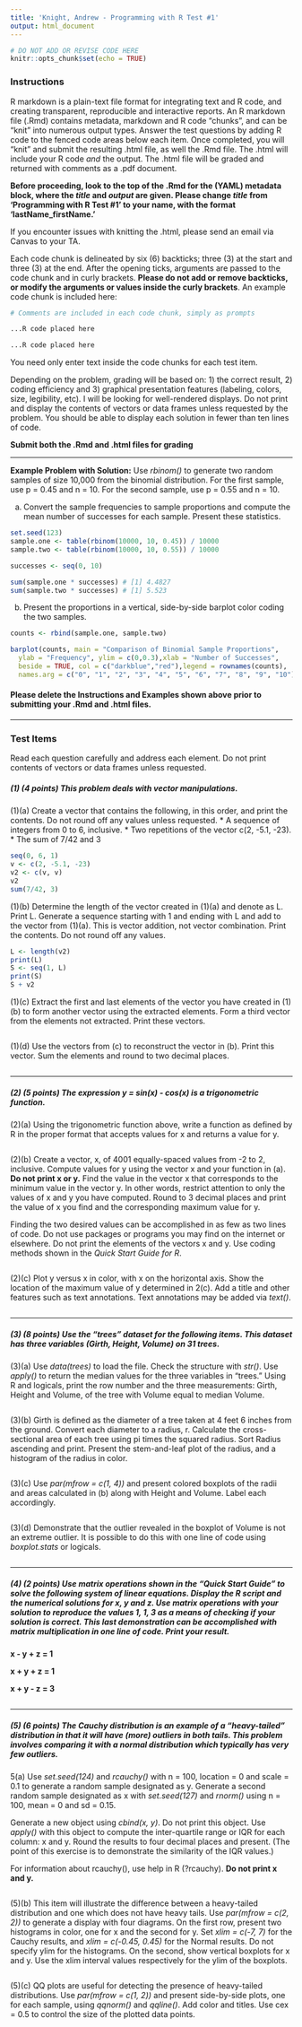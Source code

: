 ```yaml
---
title: 'Knight, Andrew - Programming with R Test #1'
output: html_document
---
```


```r
# DO NOT ADD OR REVISE CODE HERE
knitr::opts_chunk$set(echo = TRUE)
```

### Instructions

R markdown is a plain-text file format for integrating text and R code, and creating transparent, reproducible and interactive reports. An R markdown file (.Rmd) contains metadata, markdown and R code "chunks", and can be "knit" into numerous output types. Answer the test questions by adding R code to the fenced code areas below each item. Once completed, you will "knit" and submit the resulting .html file, as well the .Rmd file. The .html will include your R code *and* the output. The .html file will be graded and returned with comments as a .pdf document.

**Before proceeding, look to the top of the .Rmd for the (YAML) metadata block, where the *title* and *output* are given. Please change *title* from 'Programming with R Test #1' to your name, with the format 'lastName_firstName.'**

If you encounter issues with knitting the .html, please send an email via Canvas to your TA.

Each code chunk is delineated by six (6) backticks; three (3) at the start and three (3) at the end. After the opening ticks, arguments are passed to the code chunk and in curly brackets. **Please do not add or remove backticks, or modify the arguments or values inside the curly brackets**. An example code chunk is included here: 

```r
# Comments are included in each code chunk, simply as prompts

...R code placed here

...R code placed here

```

You need only enter text inside the code chunks for each test item.

Depending on the problem, grading will be based on: 1) the correct result, 2) coding efficiency and 3) graphical presentation features (labeling, colors, size, legibility, etc).  I will be looking for well-rendered displays.  Do not print and display the contents of vectors or data frames unless requested by the problem.  You should be able to display each solution in fewer than ten lines of code.

**Submit both the .Rmd and .html files for grading**

-----

**Example Problem with Solution:**
Use *rbinom()* to generate two random samples of size 10,000 from the binomial distribution. For the first sample, use p = 0.45 and n = 10. For the second sample, use p = 0.55 and n = 10.

(a) Convert the sample frequencies to sample proportions and compute the mean number of successes for each sample. Present these statistics.

```r
set.seed(123)
sample.one <- table(rbinom(10000, 10, 0.45)) / 10000
sample.two <- table(rbinom(10000, 10, 0.55)) / 10000

successes <- seq(0, 10)

sum(sample.one * successes) # [1] 4.4827
sum(sample.two * successes) # [1] 5.523
```

(b) Present the proportions in a vertical, side-by-side barplot color coding the two samples.

```r
counts <- rbind(sample.one, sample.two)

barplot(counts, main = "Comparison of Binomial Sample Proportions", 
  ylab = "Frequency", ylim = c(0,0.3),xlab = "Number of Successes",
  beside = TRUE, col = c("darkblue","red"),legend = rownames(counts),
  names.arg = c("0", "1", "2", "3", "4", "5", "6", "7", "8", "9", "10"))
```

####  Please delete the Instructions and Examples shown above prior to submitting your .Rmd and .html files.

-----

### Test Items

Read each question carefully and address each element.  Do not print contents of vectors or data frames unless requested.

##### (1) (4 points) This problem deals with vector manipulations.

(1)(a)  Create a vector that contains the following, in this order, and print the contents.  Do not round off any values unless requested.
* A sequence of integers from 0 to 6, inclusive.
* Two repetitions of the vector c(2, -5.1, -23).
* The sum of 7/42 and 3

```r
seq(0, 6, 1)
v <- c(2, -5.1, -23)
v2 <- c(v, v)
v2
sum(7/42, 3)
```

(1)(b)  Determine the length of the vector created in (1)(a) and denote as L. Print L. Generate a sequence starting with 1 and ending with L and add to the vector from (1)(a). This is vector addition, not vector combination.  Print the contents.  Do not round off any values.

```r
L <- length(v2)
print(L)
S <- seq(1, L)
print(S)
S + v2
```

(1)(c) Extract the first and last elements of the vector you have created in (1)(b) to form another vector using the extracted elements. Form a third vector from the elements not extracted. Print these vectors.

```r



```

(1)(d) Use the vectors from (c) to reconstruct the vector in (b). Print this vector. Sum the elements and round to two decimal places.

```r



```

-----

##### (2) (5 points) The expression y = sin(x) - cos(x) is a trigonometric function.

(2)(a) Using the trigonometric function above, write a function as defined by R in the proper format that accepts values for x and returns a value for y.

```r



```

(2)(b) Create a vector, x, of 4001 equally-spaced values from -2 to 2, inclusive. Compute values for y using the vector x and your function in (a).  **Do not print x or y.**  Find the value in the vector x that corresponds to the minimum value in the vector y. In other words, restrict attention to only the values of x and y you have computed. Round to 3 decimal places and print the value of x you find and the corresponding maximum value for y.

Finding the two desired values can be accomplished in as few as two lines of code.  Do not use packages or programs you may find on the internet or elsewhere. Do not print the elements of the vectors x and y. Use coding methods shown in the *Quick Start Guide for R*.

```r



```

(2)(c) Plot y versus x in color, with x on the horizontal axis. Show the location of the maximum value of y determined in 2(c).  Add a title and other features such as text annotations. Text annotations may be added via *text()*.

```r



```

-----

##### (3) (8 points) Use the "trees" dataset for the following items. This dataset has three variables (Girth, Height, Volume) on 31 trees.

(3)(a) Use *data(trees)* to load the file.  Check the structure with *str()*. Use *apply()* to return the median values for the three variables in "trees." Using R and logicals, print the row number and the three measurements: Girth, Height and Volume, of the tree with Volume equal to median Volume.

```r



```

(3)(b) Girth is defined as the diameter of a tree taken at 4 feet 6 inches from the ground. Convert each diameter to a radius, r. Calculate the cross-sectional area of each tree using pi times the squared radius. Sort Radius ascending and print. Present the stem-and-leaf plot of the radius, and a histogram of the radius in color. 

```r



```

(3)(c) Use *par(mfrow = c(1, 4))* and present colored boxplots of the radii and areas calculated in (b) along with Height and Volume. Label each accordingly.

```r



```

(3)(d) Demonstrate that the outlier revealed in the boxplot of Volume is not an extreme outlier.  It is possible to do this with one line of code using *boxplot.stats* or logicals.

```r



```

-----

##### (4) (2 points) Use matrix operations shown in the "Quick Start Guide" to solve the following system of linear equations. Display the R script and the numerical solutions for x, y and z. Use matrix operations with your solution to reproduce the values 1, 1, 3 as a means of checking if your solution is correct.  This last demonstration can be accomplished with matrix multiplication in one line of code. Print your result.  

**x - y + z = 1**

**x + y + z = 1**

**x + y - z = 3**

```r



```

-----

##### (5) (6 points) The Cauchy distribution is an example of a "heavy-tailed" distribution in that it will have (more) outliers in both tails.  This problem involves comparing it with a normal distribution which typically has very few outliers.  

5(a) Use *set.seed(124)* and *rcauchy()* with n = 100, location = 0 and scale = 0.1 to generate a random sample designated as y.  Generate a second random sample designated as x with *set.seed(127)* and *rnorm()* using n = 100, mean = 0 and sd = 0.15.  

Generate a new object using *cbind(x, y)*. Do not print this object.  Use *apply()* with this object to compute the inter-quartile range or IQR for each column:  x and y.  Round the results to four decimal places and present.  (The point of this exercise is to demonstrate the similarity of the IQR values.)

For information about rcauchy(), use help in R (?rcauchy).  **Do not print x and y.**

```r



```

(5)(b) This item will illustrate the difference between a heavy-tailed distribution and one which does not have heavy tails.  Use *par(mfrow = c(2, 2))* to generate a display with four diagrams. On the first row, present two histograms in color, one for x and the second for y. Set *xlim = c(-7, 7)* for the Cauchy results, and *xlim = c(-0.45, 0.45)* for the Normal results.  Do not specify ylim for the histograms.  On the second, show vertical boxplots for x and y.  Use the xlim interval values respectively for the ylim of the boxplots.  

```r



```

(5)(c) QQ plots are useful for detecting the presence of heavy-tailed distributions. Use *par(mfrow = c(1, 2))* and present side-by-side plots, one for each sample, using *qqnorm()* and *qqline()*.  Add color and titles. Use cex = 0.5 to control the size of the plotted data points.

```r



```
